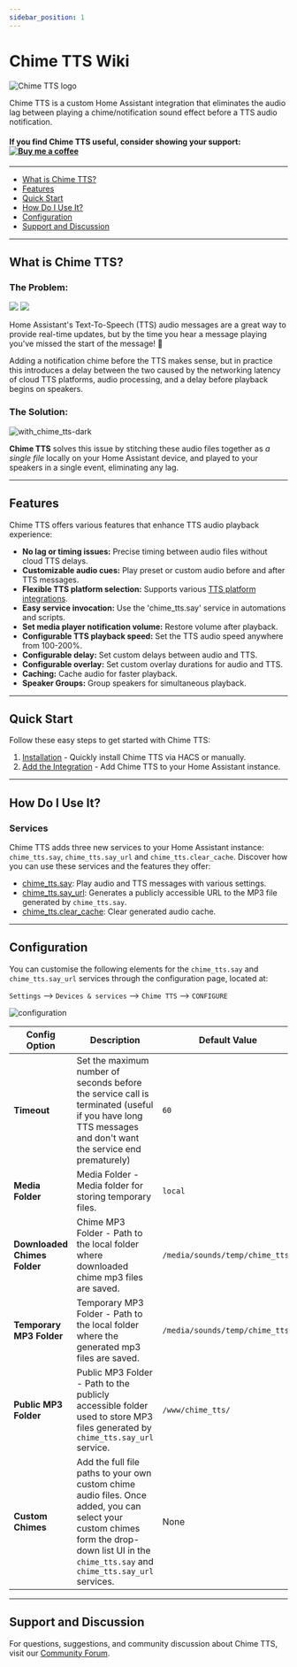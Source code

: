 ```yaml
---
sidebar_position: 1
---
```



# Chime TTS Wiki

![Chime TTS logo](/img/chime_tts.png)

Chime TTS is a custom Home Assistant integration that eliminates the audio lag between playing a chime/notification sound effect before a TTS audio notification.

#### If you find Chime TTS useful, consider showing your support: <a href="https://www.buymeacoffee.com/nimroddolev" target="_blank"><img src="https://cdn.buymeacoffee.com/buttons/v2/default-yellow.png" alt="Buy me a coffee" id="buyMeACoffee" /></a>

---

- [What is Chime TTS?](#what-is-chime-tts)
- [Features](#features)
- [Quick Start](#quick-start)
- [How Do I Use It?](#how-do-i-use-it)
- [Configuration](#configuration)
- [Support and Discussion](#support-and-discussion)

---

## What is Chime TTS?

### The Problem:

<div id='problemDiv'>
    <img src={useBaseUrl('/img/the_problem.png')} />
    <img src={useBaseUrl('/img/travolta.gif')} class='travolta' />
</div>

Home Assistant's Text-To-Speech (TTS) audio messages are a great way to provide real-time updates, but by the time you hear a message playing you've missed the start of the message! 🙈

Adding a notification chime before the TTS makes sense, but in practice this introduces a delay between the two caused by the networking latency of cloud TTS platforms, audio processing, and a delay before playback begins on speakers.

### The Solution:

![with_chime_tts-dark](https://github.com/nimroddolev/chime_tts/assets/1849295/54ec4f20-7eaf-4180-b159-4feb4afc334a)


**Chime TTS** solves this issue by stitching these audio files together as _a single file_ locally on your Home Assistant device, and played to your speakers in a single event, eliminating any lag.

***

##  Features

Chime TTS offers various features that enhance TTS audio playback experience:

- **No lag or timing issues:** Precise timing between audio files without cloud TTS delays.
- **Customizable audio cues:** Play preset or custom audio before and after TTS messages.
- **Flexible TTS platform selection:** Supports various [TTS platform integrations](https://www.home-assistant.io/integrations/#text-to-speech).
- **Easy service invocation:** Use the 'chime_tts.say' service in automations and scripts.
- **Set media player notification volume:** Restore volume after playback.
- **Configurable TTS playback speed:** Set the TTS audio speed anywhere from 100-200%.
- **Configurable delay:** Set custom delays between audio and TTS.
- **Configurable overlay:** Set custom overlay durations for audio and TTS.
- **Caching:** Cache audio for faster playback.
- **Speaker Groups:** Group speakers for simultaneous playback.

***

## Quick Start

Follow these easy steps to get started with Chime TTS:

1. [Installation](https://github.com/nimroddolev/chime_tts/wiki/Installation#1-installation) - Quickly install Chime TTS via HACS or manually.
2. [Add the Integration](https://github.com/nimroddolev/chime_tts/wiki/Installation#2-add-the-chime-tts-integration) - Add Chime TTS to your Home Assistant instance.

***

## How Do I Use It?

### Services

Chime TTS adds three new services to your Home Assistant instance: `chime_tts.say`, `chime_tts.say_url` and `chime_tts.clear_cache`. Discover how you can use these services and the features they offer:

- [chime_tts.say](https://github.com/nimroddolev/chime_tts/wiki/chime_tts.say): Play audio and TTS messages with various settings.
- [chime_tts.say_url](https://github.com/nimroddolev/chime_tts/wiki/chime_tts.say_url): Generates a publicly accessible URL to the MP3 file generated by `chime_tts.say`.
- [chime_tts.clear_cache](https://github.com/nimroddolev/chime_tts/wiki/chime_tts.clear_cache): Clear generated audio cache.

***


## Configuration

You can customise the following elements for the `chime_tts.say` and `chime_tts.say_url` services through the configuration page, located at:

`Settings` --> `Devices & services` --> `Chime TTS` --> `CONFIGURE`

![configuration](https://github.com/nimroddolev/chime_tts/assets/1849295/4978df58-9e13-4a50-b16d-109a442f5b29)

| Config Option          | Description                                                                                                                | Default Value                                    |
|-------------------------|----------------------------------------------------------------------------------------------------------------------------|--------------------------------------------------|
| **Timeout**             | Set the maximum number of seconds before the service call is terminated (useful if you have long TTS messages and don't want the service end prematurely) | `60`            |
| **Media Folder**        | Media Folder - Media folder for storing temporary files.                                                                      | `local`                                            |
| **Downloaded Chimes Folder**| Chime MP3 Folder - Path to the local folder where downloaded chime mp3 files are saved.                                   | `/media/sounds/temp/chime_tts/`                 |
| **Temporary MP3 Folder**| Temporary MP3 Folder - Path to the local folder where the generated mp3 files are saved.                                   | `/media/sounds/temp/chime_tts/`                 |
| **Public MP3 Folder**   | Public MP3 Folder - Path to the publicly accessible folder used to store MP3 files generated by `chime_tts.say_url` service. | `/www/chime_tts/`
| **Custom Chimes**       | Add the full file paths to your own custom chime audio files. Once added, you can select your custom chimes form the drop-down list UI in the `chime_tts.say` and `chime_tts.say_url` services. | None |

***

## Support and Discussion

For questions, suggestions, and community discussion about Chime TTS, visit our [Community Forum](https://community.home-assistant.io/t/chime-tts-play-audio-before-after-tts-audio-lag-free/578430).

[forum-shield]: https://img.shields.io/badge/community-forum-brightgreen.svg?style=popout
[forum]: https://community.home-assistant.io/t/chime-tts-play-audio-before-after-tts-audio-lag-free/578430
